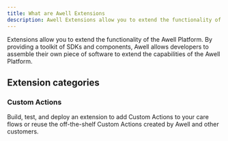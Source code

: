 ```yaml
---
title: What are Awell Extensions
description: Awell Extensions allow you to extend the functionality of the Awell Platform
---
```


Extensions allow you to extend the functionality of the Awell Platform. By providing a toolkit of SDKs and components, Awell allows developers to assemble their own piece of software to extend the capabilities of the Awell Platform.

## Extension categories

### Custom Actions

Build, test, and deploy an extension to add Custom Actions to your care flows or reuse the off-the-shelf Custom Actions created by Awell and other customers.
